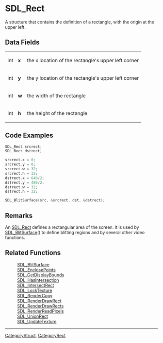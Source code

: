 
= SDL_Rect =
A structure that contains the definition of a rectangle, with the origin at the upper left.


== Data Fields ==
{|
|int
|'''x'''
|the x location of the rectangle's upper left corner
|-
|int
|'''y'''
|the y location of the rectangle's upper left corner
|-
|int
|'''w'''
|the width of the rectangle
|-
|int
|'''h'''
|the height of the rectangle
|}

== Code Examples ==
<syntaxhighlight lang='c++'>
SDL_Rect srcrect;
SDL_Rect dstrect;

srcrect.x = 0;
srcrect.y = 0;
srcrect.w = 32;
srcrect.h = 32;
dstrect.x = 640/2;
dstrect.y = 480/2;
dstrect.w = 32;
dstrect.h = 32;

SDL_BlitSurface(src, &srcrect, dst, &dstrect);
</syntaxhighlight>

== Remarks ==
An [[SDL_Rect]] defines a rectangular area of the screen.  It is used by [[SDL_BlitSurface]]() to define blitting regions and by several other video functions.

== Related Functions ==
:[[SDL_BlitSurface]]
:[[SDL_EnclosePoints]]
:[[SDL_GetDisplayBounds]]
:[[SDL_HasIntersection]]
:[[SDL_IntersectRect]]
:[[SDL_LockTexture]]
:[[SDL_RenderCopy]]
:[[SDL_RenderDrawRect]]
:[[SDL_RenderDrawRects]]
:[[SDL_RenderReadPixels]]
:[[SDL_UnionRect]]
:[[SDL_UpdateTexture]]

----
[[CategoryStruct]], [[CategoryRect]]
